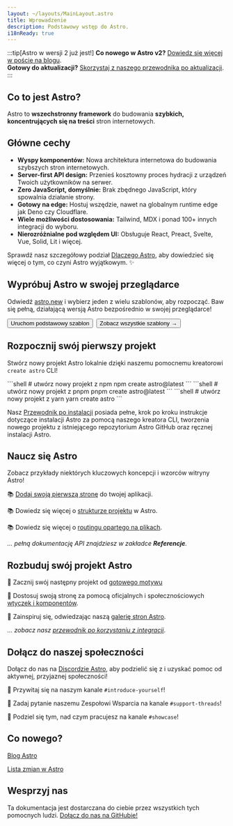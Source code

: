 ```yaml
---
layout: ~/layouts/MainLayout.astro
title: Wprowadzenie
description: Podstawowy wstęp do Astro.
i18nReady: true
---
```


:::tip[Astro w wersji 2 już jest!]
**Co nowego w Astro v2?** [Dowiedz się więcej w poście na blogu](https://astro.build/blog/astro-2/).  
**Gotowy do aktualizacji?** [Skorzystaj z naszego przewodnika po aktualizacji](/pl/guides/upgrade-to/v2/).
:::

<h2>Co to jest Astro?</h2>

Astro to **wszechstronny framework** do budowania **szybkich,** **koncentrujących się na treści** stron internetowych. 

## Główne cechy

- **Wyspy komponentów:** Nowa architektura internetowa do budowania szybszych stron internetowych.
- **Server-first API design:** Przenieś kosztowny proces hydracji z urządzeń Twoich użytkowników na serwer.
- **Zero JavaScript, domyślnie:** Brak zbędnego JavaScript, który spowalnia działanie strony.
- **Gotowy na edge:** Hostuj wszędzie, nawet na globalnym runtime edge jak Deno czy Cloudflare.
- **Wiele możliwości dostosowania:** Tailwind, MDX i ponad 100+ innych integracji do wyboru.
- **Nierozróżnialne pod względem UI:** Obsługuje React, Preact, Svelte, Vue, Solid, Lit i więcej.

Sprawdź nasz szczegółowy podział [Dlaczego Astro](/pl/concepts/why-astro/), aby dowiedzieć się więcej o tym, co czyni Astro wyjątkowym. ✨


## Wypróbuj Astro w swojej przeglądarce

Odwiedź [astro.new](https://astro.new/) i wybierz jeden z wielu szablonów, aby rozpocząć. Baw się pełną, działającą wersją Astro bezpośrednio w swojej przeglądarce!

<div style="display: flex; flex-wrap: wrap; gap: 0.5rem;">
  <Button href="https://astro.new/basics?on=stackblitz">Uruchom podstawowy szablon</Button>
  <Button variant="outline" href="https://astro.new/">Zobacz wszystkie szablony →</Button>
</div>

## Rozpocznij swój pierwszy projekt

Stwórz nowy projekt Astro lokalnie dzięki naszemu pomocnemu kreatorowi `create astro` CLI!

<PackageManagerTabs>
  <Fragment slot="npm">
  ```shell
  # utwórz nowy projekt z npm
  npm create astro@latest
  ```
  </Fragment>
  <Fragment slot="pnpm">
  ```shell
  # utwórz nowy projekt z pnpm
  pnpm create astro@latest
  ```
  </Fragment>
  <Fragment slot="yarn">
  ```shell
  # utwórz nowy projekt z yarn
  yarn create astro
  ```
  </Fragment>
</PackageManagerTabs>

Nasz [Przewodnik po instalacji](/pl/install/auto/) posiada pełne, krok po kroku instrukcje dotyczące instalacji Astro za pomocą naszego kreatora CLI, tworzenia nowego projektu z istniejącego repozytorium Astro GitHub oraz ręcznej instalacji Astro.


## Naucz się Astro

Zobacz przykłady niektórych kluczowych koncepcji i wzorców witryny Astro!

📚 [Dodaj swoją pierwszą stronę](/pl/core-concepts/astro-pages/) do twojej aplikacji.

📚 Dowiedz się więcej o [strukturze projektu](/pl/core-concepts/project-structure/) w Astro.

📚 Dowiedz się więcej o [routingu opartego na plikach](/pl/core-concepts/routing/).

*... pełną dokumentację API znajdziesz w zakładce **Referencje**.*


## Rozbuduj swój projekt Astro

🧰 Zacznij swój następny projekt od [gotowego motywu](https://astro.build/themes/)

🧰 Dostosuj swoją stronę za pomocą oficjalnych i społecznościowych [wtyczek i komponentów](https://astro.build/integrations/).

🧰 Zainspiruj się, odwiedzając naszą [galerię stron Astro](https://astro.build/showcase/).

*... zobacz nasz [przewodnik po korzystaniu z integracji](/pl/guides/integrations-guide/)*.



## Dołącz do naszej społeczności

Dołącz do nas na [Discordzie Astro](https://astro.build/chat/), aby podzielić się z i uzyskać pomoc od aktywnej, przyjaznej społeczności!

💬 Przywitaj się na naszym kanale `#introduce-yourself`!

💬 Zadaj pytanie naszemu Zespołowi Wsparcia na kanale `#support-threads`!

💬 Podziel się tym, nad czym pracujesz na kanale `#showcase`!


## Co nowego?

[Blog Astro](https://astro.build/blog/)

[Lista zmian w Astro](https://github.com/withastro/astro/blob/main/packages/astro/CHANGELOG.md)

## Wesprzyj nas

Ta dokumentacja jest dostarczana do ciebie przez wszystkich tych pomocnych ludzi. [Dołącz do nas na GitHubie!](https://github.com/withastro/docs)

<ContributorList githubRepo="withastro/docs" />
